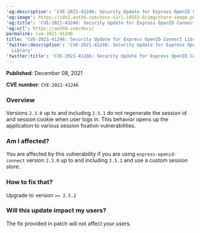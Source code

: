 ---
'og:description': 'CVE-2021-41246: Security Update for Express OpenID Connect Library'
'og:image': https://cdn2.auth0.com/docs-v2/1.14553.0/img/share-image.png
'og:title': 'CVE-2021-41246: Security Update for Express OpenID Connect Library'
'og:url': https://auth0.com/docs/
permalink: cve-2021-41246
title: 'CVE-2021-41246: Security Update for Express OpenID Connect Library'
'twitter:description': 'CVE-2021-41246: Security Update for Express OpenID Connect
  Library'
'twitter:title': 'CVE-2021-41246: Security Update for Express OpenID Connect Library'
---
**Published**: December 08, 2021

**CVE number**: `CVE-2021-41246`

### Overview

Versions `2.3.0` up to and including `2.5.1` do not regenerate the session id and <Tooltip tip="Session Cookie: Entity that, when present, allows the user to be considered authenticated." cta="View Glossary" href="/docs/glossary?term=session+cookie">session cookie</Tooltip> when user logs in. This behavior opens up the application to various session fixation vulnerabilities.

### Am I affected?

You are affected by this vulnerability if you are using `express-openid-connect` version `2.3.0` up to and including `2.5.1` and use a custom session store.

### How to fix that?

Upgrade to version `>= 2.5.2`

### Will this update impact my users?

The fix provided in patch will not affect your users.